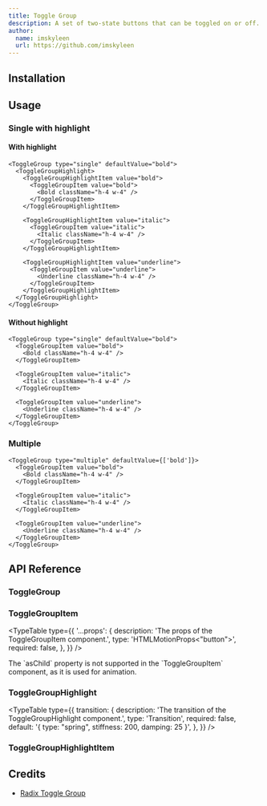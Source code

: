 ```yaml
---
title: Toggle Group
description: A set of two-state buttons that can be toggled on or off.
author:
  name: imskyleen
  url: https://github.com/imskyleen
---
```


<ComponentPreview name="demo-primitives-radix-toggle-group" />

## Installation

<ComponentInstallation name="primitives-radix-toggle-group" />

## Usage

### Single with highlight

#### With highlight

```tsx
<ToggleGroup type="single" defaultValue="bold">
  <ToggleGroupHighlight>
    <ToggleGroupHighlightItem value="bold">
      <ToggleGroupItem value="bold">
        <Bold className="h-4 w-4" />
      </ToggleGroupItem>
    </ToggleGroupHighlightItem>

    <ToggleGroupHighlightItem value="italic">
      <ToggleGroupItem value="italic">
        <Italic className="h-4 w-4" />
      </ToggleGroupItem>
    </ToggleGroupHighlightItem>

    <ToggleGroupHighlightItem value="underline">
      <ToggleGroupItem value="underline">
        <Underline className="h-4 w-4" />
      </ToggleGroupItem>
    </ToggleGroupHighlightItem>
  </ToggleGroupHighlight>
</ToggleGroup>
```

#### Without highlight

```tsx
<ToggleGroup type="single" defaultValue="bold">
  <ToggleGroupItem value="bold">
    <Bold className="h-4 w-4" />
  </ToggleGroupItem>

  <ToggleGroupItem value="italic">
    <Italic className="h-4 w-4" />
  </ToggleGroupItem>

  <ToggleGroupItem value="underline">
    <Underline className="h-4 w-4" />
  </ToggleGroupItem>
</ToggleGroup>
```

### Multiple

```tsx
<ToggleGroup type="multiple" defaultValue={['bold']}>
  <ToggleGroupItem value="bold">
    <Bold className="h-4 w-4" />
  </ToggleGroupItem>

  <ToggleGroupItem value="italic">
    <Italic className="h-4 w-4" />
  </ToggleGroupItem>

  <ToggleGroupItem value="underline">
    <Underline className="h-4 w-4" />
  </ToggleGroupItem>
</ToggleGroup>
```

## API Reference

### ToggleGroup

<ExternalLink
  href="https://www.radix-ui.com/primitives/docs/components/toggle-group#root"
  text="Radix UI API Reference - ToggleGroup.Root"
/>

### ToggleGroupItem

<ExternalLink
  href="https://www.radix-ui.com/primitives/docs/components/toggle-group#item"
  text="Radix UI API Reference - ToggleGroup.Item"
/>

<TypeTable
  type={{
    '...props': {
      description: 'The props of the ToggleGroupItem component.',
      type: 'HTMLMotionProps<"button">',
      required: false,
    },
  }}
/>

<Callout type="info">
  The `asChild` property is not supported in the `ToggleGroupItem` component, as
  it is used for animation.
</Callout>

### ToggleGroupHighlight

<ExternalLink
  href="https://animate-ui.com/docs/primitives/effects/highlight#highlight"
  text="Animate UI API Reference - Highlight"
/>

<TypeTable
  type={{
    transition: {
      description: 'The transition of the ToggleGroupHighlight component.',
      type: 'Transition',
      required: false,
      default: '{ type: "spring", stiffness: 200, damping: 25 }',
    },
  }}
/>

### ToggleGroupHighlightItem

<ExternalLink
  href="https://animate-ui.com/docs/primitives/effects/highlight#highlightitem"
  text="Animate UI API Reference - HighlightItem"
/>

## Credits

- [Radix Toggle Group](https://www.radix-ui.com/primitives/docs/components/toggle-group)
